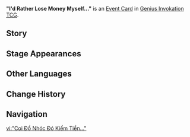 {{Genius Invokation TCG Infobox
|id        = 332036
|image     = "I'd Rather Lose Money Myself..." Event Card.png
|type      = Event Card
|effect    = Each time your opponent gains 2 Elemental Dice during this Round, you gain 1 '''Omni Element'''. (Elemental Die provided by this effect are excluded)
|matching  = 0
|source1   = {{Sold By}}
|features  = Bolai;Dongsheng
}}
'''"I'd Rather Lose Money Myself..."''' is an [[Event Card]] in [[Genius Invokation TCG]].

==Story==
{{Description|"...than see that rascal make some!"|title="I'd Rather Lose Money Myself..."}}

==Stage Appearances==
{{Genius Invokation TCG Stage Appearances}}

==Other Languages==
{{Other Languages
|en       = "I'd Rather Lose Money Myself..."
|zhs      = 「看到那小子挣钱…」
|zhs_rm   = 
|zht      = 「看到那小子掙錢…」
|zht_rm   = 
|zh_tl    = 
|ja       = 「あいつらが金を稼ぐことは…」
|ja_rm    = 
|ja_tl    = 
|ko       = 「그 자식이 돈을 버는 게…」
|ko_rm    = 
|ko_tl    = 
|es       = “Prefiero perder mi propio dinero...”
|es_tl    = "I Prefer to Lose My Own Money..."
|fr       = « Plutôt que de voir ce scélérat en gagner... »
|fr_tl    = "Rather Than Seeing This Crook Win Some..."
|ru       = «Я предпочту потерять деньги...»
|ru_tl    = "I'd Rather Lose Money..."
|th       = "I'd Rather Lose Money Myself..."
|vi       = "Coi Đồ Nhóc Đó Kiếm Tiền..."
|vi_tl    = 
|de       = „... Wie dieser Taugenichts was verdient!“
|de_tl    = "... How This Good-For-Nothing Earns Something!"
|id       = "I'd Rather Lose Money Myself..."
|pt       = "Aquele Garoto vai Fazer uma Fortuna..."
|pt_tl    = 
|tr       = "Para Kaybetmeyi Yeğlerim..."
|tr_tl    = 
|it       = "Preferirei perdere soldi io stesso..."
|it_tl    = 
}}

==Change History==
{{Change History|4.8}}

==Navigation==
{{Genius Invokation TCG Navbox|Event Card}}

[[vi:"Coi Đồ Nhóc Đó Kiếm Tiền..."]]